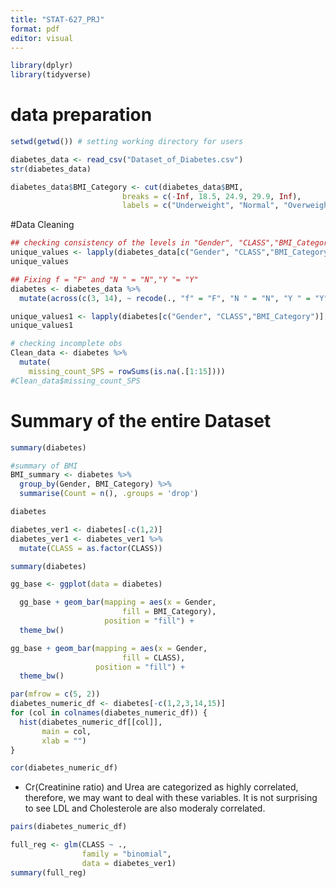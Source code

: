```yaml
---
title: "STAT-627_PRJ"
format: pdf
editor: visual
---
```


```r
library(dplyr)
library(tidyverse)
```

# data preparation

```r
setwd(getwd()) # setting working directory for users

diabetes_data <- read_csv("Dataset_of_Diabetes.csv")
str(diabetes_data)

diabetes_data$BMI_Category <- cut(diabetes_data$BMI,
                         breaks = c(-Inf, 18.5, 24.9, 29.9, Inf),
                         labels = c("Underweight", "Normal", "Overweight", "Obese"))

```

#Data Cleaning
```r
## checking consistency of the levels in "Gender", "CLASS","BMI_Category"
unique_values <- lapply(diabetes_data[c("Gender", "CLASS","BMI_Category")], unique)
unique_values

## Fixing f = "F" and "N " = "N","Y "= "Y"
diabetes <- diabetes_data %>%
  mutate(across(c(3, 14), ~ recode(., "f" = "F", "N " = "N", "Y " = "Y")))

unique_values1 <- lapply(diabetes[c("Gender", "CLASS","BMI_Category")], unique)
unique_values1

# checking incomplete obs
Clean_data <- diabetes %>%
  mutate(
    missing_count_SPS = rowSums(is.na(.[1:15])))
#Clean_data$missing_count_SPS
```

# Summary of the entire Dataset
```r
summary(diabetes)
```

```r
#summary of BMI
BMI_summary <- diabetes %>%
  group_by(Gender, BMI_Category) %>%
  summarise(Count = n(), .groups = 'drop')
```

```r
diabetes
```

```r
diabetes_ver1 <- diabetes[-c(1,2)]
diabetes_ver1 <- diabetes_ver1 %>% 
  mutate(CLASS = as.factor(CLASS))
```


```r
summary(diabetes)
```

```r
gg_base <- ggplot(data = diabetes) 

  gg_base + geom_bar(mapping = aes(x = Gender,
                         fill = BMI_Category),
                     position = "fill") +
  theme_bw()
```

```r
gg_base + geom_bar(mapping = aes(x = Gender,
                         fill = CLASS),
                   position = "fill") +
  theme_bw()
```

```r
par(mfrow = c(5, 2))
diabetes_numeric_df <- diabetes[-c(1,2,3,14,15)]
for (col in colnames(diabetes_numeric_df)) {
  hist(diabetes_numeric_df[[col]], 
       main = col, 
       xlab = "")
}
```

```r
cor(diabetes_numeric_df)
```

-   Cr(Creatinine ratio) and Urea are categorized as highly correlated, therefore, we may want to deal with these variables. It is not surprising to see LDL and Cholesterole are also moderaly correlated.

```r
pairs(diabetes_numeric_df)
```

```r
full_reg <- glm(CLASS ~ .,
                family = "binomial",
                data = diabetes_ver1)
summary(full_reg)
```

